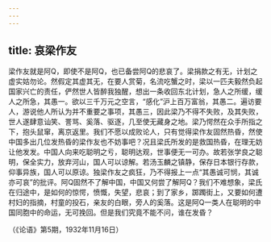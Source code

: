```yaml
---
---
---
```

title: 哀梁作友
---




梁作友就是阿Q，即使不是阿Q，也已备尝阿Q的悲哀了。梁捐款之有无，计划之虚实姑勿论。然假定其虚其无，在要人赏菊，名流吃蟹之时，梁以一匹夫毅然负起国家兴亡的责任，俨然世人皆醉我独醒，想出一条收回东北计划，急人之所缓，缓人之所急，其愚一。欲以三千万元之空言，“感化”沪上百万富翁，其愚二。遍访要人，游说他人所认为并不重要之事项，其愚三，因此梁乃不得不失败，及其失败，世人遂肆意讪笑、詈骂、奚落、驱逐，几至使无藏身之地。梁乃愕然在众手所指之下，抱头鼠窜，离京返里。我们不愿以成败论人，只有觉得梁作友固然热昏，然使中国多出几位发热昏的梁作友也不妨事吧？况且梁氏所发的是救国热昏，在理无妨让他发发。中国人向来吃聪明之亏，聪明达观，世事便无一可办。故若张学良之聪明，保全实力，放弃河山，国人可以谅解。若汤玉麟之镇静，保存日本银行存款，仰事异族，国人可以原谅。独梁作友之疯狂，乃不得报上一点“其愚诚可悯，其诚亦可哀”的批评。阿Q固然不了解中国，中国又何尝了解阿Q？我们不难想象，梁氏在归途中，是如何的惊愕，愤慨，失望，悲哀；到了家乡，踯躅街上，又要如何遭村妇的指摘，村童的投石，亲友的白眼，旁人的奚落。这是阿Q一类人在聪明的中国同胞中的命运，无可挽回。但是我们究竟不能不问，谁在发昏？

（《论语》第5期，1932年11月16日）